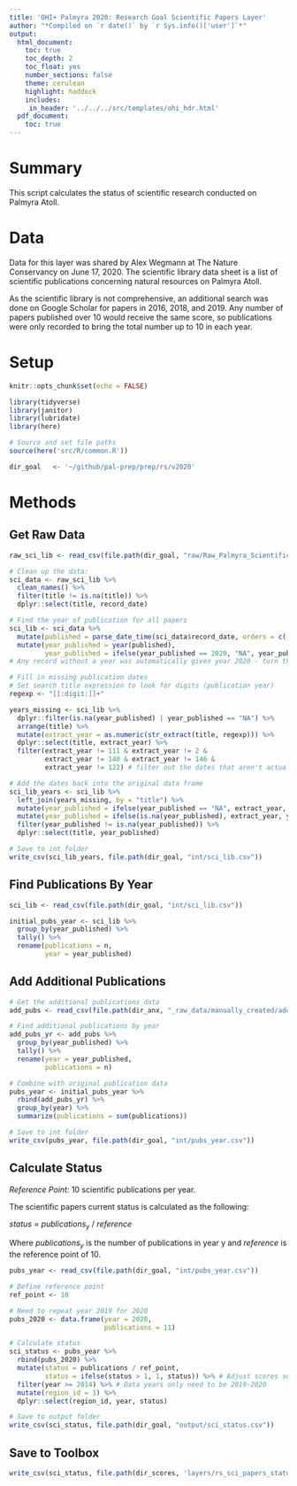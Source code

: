 ```yaml
---
title: 'OHI+ Palmyra 2020: Research Goal Scientific Papers Layer'
author: "*Compiled on `r date()` by `r Sys.info()['user']`*"
output: 
  html_document:
    toc: true
    toc_depth: 2 
    toc_float: yes
    number_sections: false
    theme: cerulean
    highlight: haddock
    includes: 
     in_header: '../../../src/templates/ohi_hdr.html' 
  pdf_document:
    toc: true
---
```


# Summary

This script calculates the status of scientific research conducted on Palmyra Atoll.         

# Data 

Data for this layer was shared by Alex Wegmann at The Nature Conservancy on June 17, 2020. The scientific library data sheet is a list of scientific publications concerning natural resources on Palmyra Atoll.    

As the scientific library is not comprehensive, an additional search was done on Google Scholar for papers in 2016, 2018, and 2019. Any number of papers published over 10 would receive the same score, so publications were only recorded to bring the total number up to 10 in each year.  

# Setup

```r
knitr::opts_chunk$set(echo = FALSE)

library(tidyverse)
library(janitor)
library(lubridate)
library(here)

# Source and set file paths
source(here('src/R/common.R'))

dir_goal   <- '~/github/pal-prep/prep/rs/v2020'
```

# Methods

## Get Raw Data

```r

raw_sci_lib <- read_csv(file.path(dir_goal, "raw/Raw_Palmyra_Scientific_Library.csv"))

# Clean up the data:
sci_data <- raw_sci_lib %>% 
  clean_names() %>% 
  filter(title != is.na(title)) %>% 
  dplyr::select(title, record_date)

# Find the year of publication for all papers
sci_lib <- sci_data %>% 
  mutate(published = parse_date_time(sci_data$record_date, orders = c('y', 'dm', 'dmy', 'my'))) %>% 
  mutate(year_published = year(published),
         year_published = ifelse(year_published == 2020, "NA", year_published))
# Any record without a year was automatically given year 2020 - turn these to NA so we can find the correct year 

# Fill in missing publication dates
# Set search title expression to look for digits (publication year)
regexp <- "[[:digit:]]+"

years_missing <- sci_lib %>% 
  dplyr::filter(is.na(year_published) | year_published == "NA") %>% 
  arrange(title) %>% 
  mutate(extract_year = as.numeric(str_extract(title, regexp))) %>% 
  dplyr::select(title, extract_year) %>% 
  filter(extract_year != 111 & extract_year != 2 &
         extract_year != 140 & extract_year != 146 &
         extract_year != 122) # filter out the dates that aren't actually dates 

# Add the dates back into the original data frame 
sci_lib_years <- sci_lib %>% 
  left_join(years_missing, by = "title") %>% 
  mutate(year_published = ifelse(year_published == "NA", extract_year, year_published)) %>% 
  mutate(year_published = ifelse(is.na(year_published), extract_year, year_published)) %>% 
  filter(year_published != is.na(year_published)) %>% 
  dplyr::select(title, year_published) 

# Save to int folder 
write_csv(sci_lib_years, file.path(dir_goal, "int/sci_lib.csv"))
```

## Find Publications By Year

```r

sci_lib <- read_csv(file.path(dir_goal, "int/sci_lib.csv"))

initial_pubs_year <- sci_lib %>% 
  group_by(year_published) %>% 
  tally() %>% 
  rename(publications = n,
         year = year_published)

```

## Add Additional Publications 

```r
# Get the additional publications data
add_pubs <- read_csv(file.path(dir_anx, "_raw_data/manually_created/added_publications.csv"))

# Find additional publications by year 
add_pubs_yr <- add_pubs %>% 
  group_by(year_published) %>% 
  tally() %>% 
  rename(year = year_published,
         publications = n)

# Combine with original publication data 
pubs_year <- initial_pubs_year %>% 
  rbind(add_pubs_yr) %>% 
  group_by(year) %>% 
  summarize(publications = sum(publications))

# Save to int folder
write_csv(pubs_year, file.path(dir_goal, "int/pubs_year.csv"))
```

## Calculate Status 

*Reference Point:* 10 scientific publications per year. 

The scientific papers current status is calculated as the following:   

$status~=~publications_{y}~/~reference$   

Where $publications_{y}$ is the number of publications in year y and $reference$ is the reference point of 10.   

```r

pubs_year <- read_csv(file.path(dir_goal, "int/pubs_year.csv"))

# Define reference point 
ref_point <- 10

# Need to repeat year 2019 for 2020
pubs_2020 <- data.frame(year = 2020,
                        publications = 11)

# Calculate status 
sci_status <- pubs_year %>% 
  rbind(pubs_2020) %>% 
  mutate(status = publications / ref_point,
         status = ifelse(status > 1, 1, status)) %>% # Adjust scores so they don't go above 1
  filter(year >= 2014) %>% # Data years only need to be 2019-2020
  mutate(region_id = 1) %>% 
  dplyr::select(region_id, year, status)

# Save to output folder
write_csv(sci_status, file.path(dir_goal, "output/sci_status.csv"))
```

## Save to Toolbox 

```r
write_csv(sci_status, file.path(dir_scores, 'layers/rs_sci_papers_status.csv'))
```
